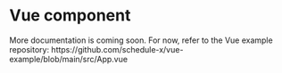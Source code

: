 # Vue component


<Callout type="info">
  More documentation is coming soon. For now, refer to the Vue example repository: https://github.com/schedule-x/vue-example/blob/main/src/App.vue
</Callout>